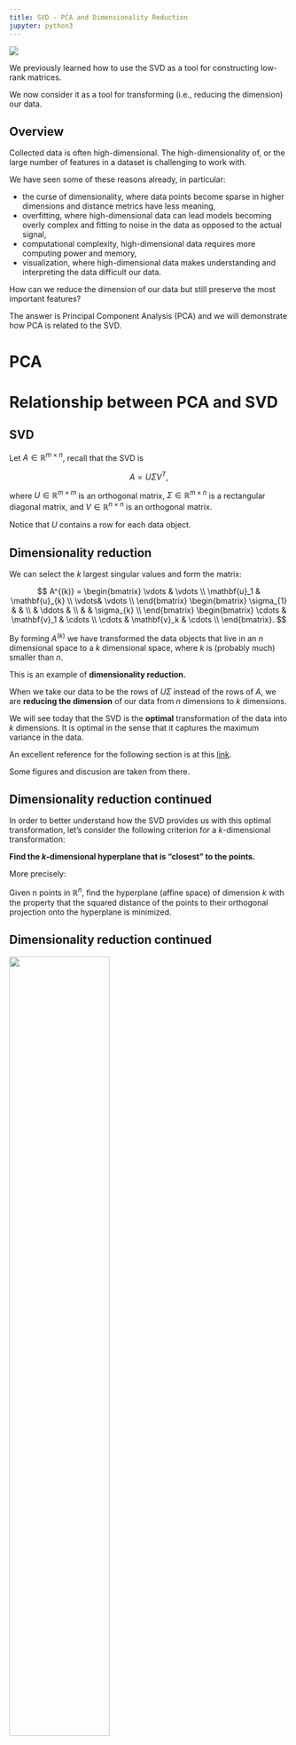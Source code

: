 ```yaml
---
title: SVD - PCA and Dimensionality Reduction
jupyter: python3
---
```


[![](https://colab.research.google.com/assets/colab-badge.svg)](https://colab.research.google.com/github/tools4ds/DS701-Course-Notes/blob/main/ds701_book/jupyter_notebooks/11-Dimensionality-Reduction-SVD-II.ipynb)

We previously learned how to use the SVD as a tool for constructing low-rank matrices.

We now consider it as a tool for transforming (i.e., reducing the dimension) our data. 


## Overview

Collected data is often high-dimensional. The high-dimensionality of, or the large number of features in a dataset is challenging to work with. 

We have seen some of these reasons already, in particular:

- the curse of dimensionality, where data points become sparse in higher dimensions and distance metrics have less meaning,
- overfitting, where high-dimensional data can lead models becoming overly complex and fitting to noise in the data as opposed to the actual signal,
- computational complexity, high-dimensional data requires more computing power and memory,
- visualization, where high-dimensional data makes understanding and interpreting the data difficult our data.

:::: {.fragment}
How can we reduce the dimension of our data but still preserve the most important features?
::::

:::: {.fragment}
The answer is Principal Component Analysis (PCA) and we will demonstrate how PCA is related to the SVD.
::::


# PCA


# Relationship between PCA and SVD

## SVD

Let $A\in\mathbb{R}^{m\times n}$, recall that the SVD is

$$
A = U\Sigma V^T,
$$

where $U\in\mathbb{R}^{m\times m}$ is an orthogonal matrix, $\Sigma\in\mathbb{R}^{m\times n}$ is a rectangular diagonal matrix, and $V\in\mathbb{R}^{n\times n}$ is an orthogonal matrix.

Notice that $U$ contains a row for each data object.   

::: {.content-visible when-profile="slides"}
## Dimensionality reduction
:::

We can select the $k$ largest singular values and form the matrix:

$$
A^{(k)} =
\begin{bmatrix}
\vdots &  \vdots  \\
\mathbf{u}_1 & \mathbf{u}_{k} \\
\vdots& \vdots  \\
\end{bmatrix}
\begin{bmatrix}
\sigma_{1} & &    \\
 & \ddots &    \\
&  & \sigma_{k}  \\
\end{bmatrix}
\begin{bmatrix}
\cdots & \mathbf{v}_1 & \cdots   \\
\cdots & \mathbf{v}_k & \cdots   \\
\end{bmatrix}.
$$

:::: {.fragment}
By forming $A^{(k)}$ we have transformed the data objects that live in an $n$ dimensional space to a $k$ dimensional space, where $k$ is (probably much) smaller than $n$.
::::

:::: {.fragment}
This is an example of __dimensionality reduction.__
::::

:::: {.fragment}
When we take our data to be the rows of $U\Sigma$ instead of the rows of $A$, we are __reducing the dimension__ of our data from $n$ dimensions to $k$ dimensions.
::::

:::: {.fragment}
We will see today that the SVD is the __optimal__ transformation of the data into $k$ dimensions. It is optimal in the sense that it captures the maximum variance in the data.
::::

::: {.content-visible when-profile="web"}
An excellent reference for the following section is at this [link](https://liorpachter.wordpress.com/2014/05/26/what-is-principal-component-analysis/).

Some figures and discusion are taken from there.
:::

::: {.content-visible when-profile="slides"}
## Dimensionality reduction continued
:::

In order to better understand how the SVD provides us with this optimal transformation, let's consider the following criterion for a $k$-dimensional transformation:

:::: {.fragment}
__Find the $k$-dimensional hyperplane that is "closest" to the points.__
::::

:::: {.fragment}
More precisely:

Given n points in $\mathbb{R}^n$, find the hyperplane (affine space) of dimension $k$ with the property that the squared distance of the points to their orthogonal projection onto the hyperplane is minimized.
::::


::: {.content-visible when-profile="slides"}
## Dimensionality reduction continued
:::

![](figs/pca_figure1.jpeg){fig-align="center" width="60%"}

[Source](https://liorpachter.wordpress.com/2014/05/26/what-is-principal-component-analysis/)

::: {.content-visible when-profile="web"}
This sounds like an appealing criterion.   

But it also turns out to have a strong statistical guarantee.
:::

::: {.content-visible when-profile="slides"}
## Dimensionality reduction continued

__Find the $k$-dimensional hyperplane that is "closest" to the points.__
:::

:::: {.fragment}
In fact, this criterion is a transformation that captures the maximum __variance__ in the data.
::::

:::: {.fragment}
That is, the resulting $k$-dimensional dataset is the one with maximum variance.

::::

:::: {.fragment}
Let's see why this is the case.
::::

::: {.content-visible when-profile="slides"}
## Centroid
:::

First, let's recall the idea of a dataset __centroid.__

:::: {.fragment}
Given a $m\times n$ data matrix $X$ with observations on the rows (as always) define

$$\bar{\mathbf{x}}^T = \frac{1}{m}\mathbf{1}^TX.$$
::::

:::: {.fragment}
The vector $\bar{\mathbf{x}}^T$ is the centroid vector (mean vector) where the $i$-th entry is the average over the $i$-th row.
::::

:::: {.fragment}
It is the "center of mass" of the dataset.
::::

::: {.content-visible when-profile="slides"}
## Sample variance
:::

Next, recall the sample variance of a dataset is:
    
$$ \operatorname{Var}(X) = \frac{1}{m}\sum_{j=1}^{m}\Vert \mathbf{x}_j^T - \bar{\mathbf{x}}^T\Vert^2 $$

where $\mathbf{x}_j^T$ is row $j$ of $X$.

:::: {.fragment}
The sample variance of the set of points is the average squared distance from each point to the centroid. 
::::

:::: {.fragment}
If we move the points (translate each point by some constant amount), the sample variance does not change.
::::

::: {.content-visible when-profile="slides"}
## Sample variance continued
:::

So, let's move the points to be __centered__ on the __origin.__

$$ \tilde{X} = X - \mathbf{1}\overline{\mathbf{x}}^T $$

:::: {.fragment}
The sample variance of the new points $\tilde{X}$ is the same as the old points $X$, but the centroid of the new point set is the origin.
::::

:::: {.fragment}
Now that the mean of the points is the zero vector, we can reason geometrically.
::::

::: {.content-visible when-profile="slides"}
## Centered data
:::

Here is a picture to show why the distance-minimizing subspace is variance-maximizing.

In this figure,   

:::: {.columns}
::: {.column width="40%"}
* the red point is one example point from $\tilde{X}$, 
* the green point is the origin / centroid, and
* the blue point is the $k$-dimensional projection of the red point.
:::
::: {.column width="60%"}
![](figs/pca_figure5.jpeg){fig-align="center" width="75%"}
    
[Source](https://liorpachter.wordpress.com/2014/05/26/what-is-principal-component-analysis/)
:::
::::

::: {.content-visible when-profile="web"}
The length of the black line is fixed -- it is the distance of the original point from the origin.

So the squared length of the black line is this point's contribution to the sample variance.

Now, regardless of how we shift the green line, a right triangle is formed because the projection is orthogonal. 

So -- by virtue of the Pythagorean Theorem, the __blue line squared__ plus the __red line squared__ equals the __black line squared.__

Which means that when we shift the subspace (green line) so as to __minimize the squared distances to all the example points__ $\tilde{X}$ (blue lines) we automatically __maximize the squared distance of all the resulting blue points to the origin__ (red lines).

And the squared distance of the blue point from the origin (red dashed line) is its contribution to the new $k$-dimensional sample variance.

In other words, the __distance-minimizing__ projection is the __variance-maximizing__ projection!
:::

::: {.content-visible when-profile="slides"}
## Centering data example
:::

For example, here is a dataset $X$ in $\mathbb{R}^2$.

```python
def centerAxes(ax):
    ax.spines['left'].set_position('zero')
    ax.spines['right'].set_color('none')
    ax.spines['bottom'].set_position('zero')
    ax.spines['top'].set_color('none')
    ax.xaxis.set_ticks_position('bottom')
    ax.yaxis.set_ticks_position('left')
    bounds = np.array([ax.axes.get_xlim(), ax.axes.get_ylim()])
    ax.plot(bounds[0][0], bounds[1][0], '')
    ax.plot(bounds[0][1], bounds[1][1], '')
```

```python
#| fig-align: center
import numpy as np
import matplotlib.pyplot as plt
n_samples = 500
C = np.array([[0.1, 0.6], [2., .6]])
X = np.random.randn(n_samples, 2) @ C + np.array([-6, 3])
ax = plt.figure(figsize = (6, 6)).add_subplot()
plt.xlim([-12, 12])
plt.ylim([-7, 7])
centerAxes(ax)
plt.axis('equal')
plt.scatter(X[:, 0], X[:, 1], s=10, alpha=1)
plt.show()
```

::: {.content-visible when-profile="slides"}
## Centering data example continued
:::

By taking 
$$
\tilde{X} = X - \mathbf{1}\bar{\mathbf{x}}^T 
$$

```python
#| fig-align: center
Xc = X - np.mean(X, axis=0)
ax = plt.figure(figsize=(6, 5)).add_subplot()
plt.xlim([-12, 12])
plt.ylim([-7, 7])
centerAxes(ax)
plt.axis('equal')
plt.scatter(X[:, 0], X[:, 1], s=10, alpha=0.8)
plt.scatter(Xc[:, 0], Xc[:, 1], s=10, alpha=0.8, color='r')
plt.show()
```

we translate each point so that the new mean is the origin.

::: {.content-visible when-profile="slides"}
## Centering data example continued
:::

The last step is to find the $k$-dimensional subspace that minimizes the distance between the data (red points) and their projection on the subspace.

::: {.content-visible when-profile="web"}
Remember that the $\ell_2$ norm of a vector difference is Euclidean distance.

:::

:::: {.fragment}
In other words, what rank $k$ matrix $X^{(k)} \in \mathbb{R}^{m\times k}$ is closest to $\tilde{X}$?
::::

:::: {.fragment}
We seek

$$X^{(k)} =\mathop{\arg\min}\limits_{\{B~|~\operatorname{Rank} B = k\}} \Vert \tilde{X}-B\Vert_F.$$
::::

:::: {.fragment}
We know how to find this matrix -- as we showed in the last lecture, we obtain it via the SVD!
::::

::: {.content-visible when-profile="slides"}
## Centering data example continued
:::

So for this case, let's construct the best 1-D approximation of the mean-centered data.

```python
Xc = X - np.mean(X, axis=0)
u, s, vt = np.linalg.svd(Xc, full_matrices=False)
scopy = s.copy()
scopy[1] = 0.
reducedX = u @ np.diag(scopy) @ vt
```

```python
#| fig-align: center
ax = plt.figure(figsize=(6, 5)).add_subplot()
centerAxes(ax)
plt.axis('equal')
plt.scatter(Xc[:,0], Xc[:,1], color='r')
plt.scatter(reducedX[:,0], reducedX[:,1])
endpoints = np.array([[-10], [10]]) @ vt[[0], :]
plt.plot(endpoints[:, 0], endpoints[:, 1], 'g-')
plt.show()
```

::: {.content-visible when-profile="slides"}
## Principal component analysis (PCA)
:::

This method is called __Principal Component Analysis.__

:::: {.fragment}
In summary, PCA consists of:

:::: {.incremental}
1. Mean center the data, and
2. Reduce the dimension of the mean-centered data via SVD.
::::
::::

:::: {.fragment}
This is equivalent to projecting the data onto the hyperplane that captures the maximum variance in the data.
::::

:::: {.fragment}
It winds up constructing the __best low dimensional linear approximation of the data.__
::::

::: {.content-visible when-profile="slides"}
## PCA continued
:::

What are "principal components"?

:::: {.fragment}
These are nothing more than the columns of $U$ (or the rows of $V^T$).  Because they capture the direction of maximum variation, they are called "principal" components.
::::

## Uses of PCA/SVD

There are many uses of PCA (and SVD).

We'll cover two use cases:

:::: {.incremental}
1. Visualization
2. Denoising
::::

:::: {.fragment}
As already mentioned, SVD is also useful for data compression -- we won't discuss it in detail, but it is the principle behind audio and video compression (MP3s, HDTV, etc).

SVD is also useful for anomaly detection, though we won't cover it here.
::::

## Visualization and Denoising -- Extended Example

We will study both visualization and denoising in the context of text processing.

:::: {.fragment}
As we have seen, a common way to work with documents is using the bag-of-words model (perhaps considering n-grams), which results in a term-document matrix.
::::

:::: {.fragment}
Entries in the matrix are generally TF-IDF scores.
::::

:::: {.fragment}
Often, terms are correlated -- they appear together in combinations that suggest a certain "concept".
::::

:::: {.fragment}
That is, term-document matrices often show low effective rank -- many columns can be approximated as combinations of other columns.
::::

:::: {.fragment}
When PCA is used for dimensionality reduction of documents, it tends to to extract these "concept" vectors.
::::

:::: {.fragment}
The application of PCA to term-document matrices is called __Latent Semantic Analysis (LSA).__
::::

::: {.content-visible when-profile="web"}
Among other benefits, LSA can improve the performance of clustering of documents.

This happens because the important concepts are captured in the most significant principal components.
:::

## Data: 20 Newsgroups

```python
#| code-fold: false
from sklearn.datasets import fetch_20newsgroups

categories = ['comp.os.ms-windows.misc', 'sci.space', 'rec.sport.baseball']
news_data = fetch_20newsgroups(subset='train', categories=categories)

print(news_data.target_names)
print(news_data.target)
```

::: {.content-visible when-profile="web"}
### Basic Clustering
:::

::: {.content-visible when-profile="slides"}
## Basic Clustering
:::

To get started, let's compute tf-idf scores.

Notice that we will let the tokenizer compute $n$-grams for $n=1$ and $n=2$.  

An $n$-gram is a set of $n$ consecutive terms.

We'll compute a document-term matrix `dtm`.

```python
#| code-fold: false
from sklearn.feature_extraction.text import TfidfVectorizer

vectorizer = TfidfVectorizer(stop_words='english', min_df=4, max_df=0.8)
dtm = vectorizer.fit_transform(news_data.data)

print("Type of dtm: ", type(dtm))
print("Shape of dtm: ", dtm.shape)
terms = vectorizer.get_feature_names_out()
```

::: {.content-visible when-profile="slides"}
## Basic Clustering continued
:::

As a comparison case, let's first cluster the documents using the raw tf-idf scores.

This is without any use of PCA, and so includes lots of noisy or meaningless terms.

```python
#| code-fold: false
from sklearn.cluster import KMeans
k = 3
kmeans = KMeans(n_clusters=k, init='k-means++', max_iter=100, n_init=10, random_state = 0)
kmeans.fit_predict(dtm)
centroids = kmeans.cluster_centers_
labels = kmeans.labels_
error = kmeans.inertia_
```

::: {.content-visible when-profile="slides"}
## Basic Clustering continued
:::
Let's evaluate the clusters.  We'll assume that the newgroup the article came from is the 'ground truth.'

```python
#| code-fold: false
import sklearn.metrics as metrics
ri = metrics.adjusted_rand_score(labels, news_data.target)
ss = metrics.silhouette_score(dtm, kmeans.labels_, metric='euclidean')

print('Rand Index is {}'.format(ri))
print('Silhouette Score is {}'.format(ss))
```

::: {.content-visible when-profile="web"}
### Improvement: Stemming
:::

::: {.content-visible when-profile="slides"}
## Improvement: Stemming
:::

One source of noise that we can eliminate (before we use LSA) comes from word endings.

:::: {.fragment}
For example: a Google search on 'run' will return web pages on 'running.'
::::

:::: {.fragment}
This is useful, because the difference between 'run' and 'running' in practice is not enough to matter.
::::

:::: {.fragment}
The usual solution taken is to simply 'chop off' the part of the word that indicates a variation from the base word.
::::

::: {.content-visible when-profile="web"}
(For those of you who studied Latin or Greek, this will sound familiar -- we are removing the 'inflection.')
:::

:::: {.fragment}
The process is called 'stemming.'
::::

:::: {.fragment}
A very good stemmer is the "Snowball" stemmer.
::::

::: {.content-visible when-profile="web"}
You can read more at http://www.nltk.org and http://www.nltk.org/howto/stem.html.

Installation Note: From a cell you need to call `nltk.download()` and select the appropriate packages from the interface that appears. In particular you need to download: `stopwords` from _corpora_ and `punkt` and `snowball_data` from _models._
:::

::: {.content-visible when-profile="slides"}
## Stemming continued
:::
Let's stem the data using the Snowball stemmer:

```python
#| code-fold: false
#| output: false
import nltk
nltk.download('punkt')
nltk.download('punkt_tab')
nltk.download('stopwords')
nltk.download('snowball_data')
nltk.download('wordnet')
from nltk.stem.snowball import SnowballStemmer
from nltk.tokenize import word_tokenize, sent_tokenize

stemmed_data = [" ".join(SnowballStemmer("english", ignore_stopwords=True).stem(word)  
         for sent in sent_tokenize(message)
        for word in word_tokenize(sent))
        for message in news_data.data]

dtm = vectorizer.fit_transform(stemmed_data)
terms = vectorizer.get_feature_names_out()
```

::: {.content-visible when-profile="slides"}
## Clustering with stemming
:::
And now let's see how well we can cluster on the stemmed data.

```python
#| code-fold: false
from sklearn.cluster import KMeans
import sklearn.metrics as metrics

k = 3
kmeans = KMeans(n_clusters=k, init='k-means++', max_iter=100, n_init=10,random_state=0)
kmeans.fit_predict(dtm)
centroids = kmeans.cluster_centers_
labels = kmeans.labels_
error = kmeans.inertia_

ri = metrics.adjusted_rand_score(labels, news_data.target)
ss = metrics.silhouette_score(dtm, kmeans.labels_, metric='euclidean')
print('Rand Index is {}'.format(ri))
print('Silhouette Score is {}'.format(ss))
```

So the Rand Index went from 0.86 to 0.90 as a result of stemming.

## Demonstrating PCA

::: {.content-visible when-profile="web"}
OK.  Now, let's apply PCA.
:::

Our data matrix `dtm` is in sparse form.

:::: {.fragment}
First, we mean center the data. Note that when `dtm` is mean centered it is no longer sparse.
::::

:::: {.fragment}
Then we use PCA to reduce the dimension of the mean-centered data.
::::

:::: {.fragment}
```python
dtm_dense = dtm.todense()
centered_dtm = dtm_dense - np.mean(dtm_dense, axis=0)
u, s, vt = np.linalg.svd(centered_dtm)
```
::::

:::: {.fragment}
Note that if you have sparse data, you may want to use `scipy.sparse.linalg.svds()` and for large data it may be advantageous to use `sklearn.decomposition.TruncatedSVD()`.
::::

:::: {.fragment}
The principal components (rows of $V^T$) encode the extracted concepts.
::::

::: {.content-visible when-profile="slides"}
## Demonstrating PCA continued
:::

Each LSA __concept__ is a linear combination of words.

```python
import pandas as pd
pd.DataFrame(vt, columns=vectorizer.get_feature_names_out())
```

```python
names = np.array(vectorizer.get_feature_names_out())
for cl in range(3):
    print(f'\nPrincipal Component {cl}:')
    idx = np.array(np.argsort(vt[cl]))[0][-10:]
    for i in idx[::-1]:
        print(f'{names[i]:12s} {vt[cl, i]:0.3f}')
```

The rows of $U$ correspond to documents, which are linear combinations of __concepts__.

## Denoising

In order to improve our clustering accuracy, we will __exclude__ the less significant concepts from the documents' feature vectors.

That is, we will choose the leftmost $k$ columns of $U$ and the topmost $k$ rows of $V^T$.  

The reduced set of columns of $U$ are our new document encodings, and it is those that we will cluster.

::: {.content-visible when-profile="slides"}
## Denoising continued
:::
```python
plt.xlim([0, 50])
plt.xlabel('Number of Principal Components (Rank $k$)')
plt.ylabel('Singular Values')
plt.plot(range(1, len(s)+1), s)
plt.show()
```

::: {.content-visible when-profile="slides"}
## Denoising continued
:::
```python
ri = []
ss = []
max = len(u)
for k in range(1, 50):
    vectorsk = np.asarray(u[:, :k] @ np.diag(s[:k]))
    kmeans = KMeans(n_clusters=3, init='k-means++', max_iter=100, n_init=10, random_state=0)
    kmeans.fit_predict(vectorsk)
    labelsk = kmeans.labels_
    ri.append(metrics.adjusted_rand_score(labelsk, news_data.target))
    ss.append(metrics.silhouette_score(vectorsk, kmeans.labels_, metric='euclidean'))

plt.plot(range(1, 50), ri)
plt.ylabel('Rand Score', size=20)
plt.xlabel('No of Prin Comps', size=20)
plt.show()
```

::: {.content-visible when-profile="slides"}
## Denoising continued
:::
```python
plt.plot(range(1, 50), ss)
plt.ylabel('Silhouette Score', size=20)
plt.xlabel('No of Prin Comps', size=20)
plt.show()
```

Note that we can get good accuracy and coherent clusters with just __two__ principal components.

## Visualization

That's a good thing, because it means that we can also __visualize__ the data well with the help of PCA.

Recall that the challenge of visualization is that the data lives in a high dimensional space.  

We can only look at 2 (or maybe 3) dimensions at a time, so it's not clear __which__ dimensions to look at.

The idea behind using PCA for visualization is that since low-numbered principal components capture most of the __variance__ in the data, these are the "directions" from which it is most useful to inspect the data.

We saw that the first two principal components were particularly large -- let's start by using them for visualization.

::: {.content-visible when-profile="slides"}
## Visualization continued
:::
```python
#| fig-align: center
import seaborn as sns
Xk = u @ np.diag(s)
with sns.axes_style("white"):
    fig, ax = plt.subplots(1, 1,figsize=(5, 3))
    cmap = sns.hls_palette(n_colors=3, h=0.35, l=0.4, s=0.9)
    for i, label in enumerate(set(news_data.target)):
        point_indices = np.where(news_data.target == label)[0]
        point_indices = point_indices.tolist()
        plt.scatter(np.ravel(Xk[point_indices, 0]), np.ravel(Xk[point_indices, 1]), s=20, alpha=0.5, color=cmap[i], marker='D', label=news_data.target_names[i])
        plt.legend(loc='best')
sns.despine()
plt.title('Ground Truth Labels', size=20)
plt.show()
```

Points in this plot have been labelled with their "true" (aka "ground truth") cluster labels.

Notice how clearly the clusters separate and how coherently they present themselves. This is an excellent visualization that is provided by PCA.

Since this visualization is so clear, we can use it to examine the results of our various clustering methods and get some insight into how they differ.

```python
#| fig-align: center
k = 3
kmeans = KMeans(n_clusters=k, init='k-means++', max_iter=100, n_init=10, random_state=0)
kmeans.fit_predict(dtm)
centroids = kmeans.cluster_centers_
labels = kmeans.labels_
error = kmeans.inertia_

with sns.axes_style("white"):
    fig, ax = plt.subplots(1, 1, figsize=(5, 3))
    cmap = sns.hls_palette(n_colors=3, h=0.35, l=0.4, s=0.9)
    for i in range(k):
        point_indices = np.where(labels == i)[0]
        point_indices = point_indices.tolist()
        plt.scatter(np.ravel(Xk[point_indices, 0]), np.ravel(Xk[point_indices, 1]), s=20, alpha=0.5, color=cmap[i], marker='D', label=news_data.target_names[i])
sns.despine()
plt.title('Clusters On Full Dataset, Dimension = {}\nRand Score = {:0.3f}'.format(dtm.shape[1], metrics.adjusted_rand_score(labels,news_data.target)), size=20)
plt.show()
```

```python
#| fig-align: center
k = 3
kmeans = KMeans(n_clusters=k, init='k-means++', max_iter=100, n_init=10,random_state=0)
kmeans.fit_predict(np.asarray(Xk[:, :2]))
centroids = kmeans.cluster_centers_
Xklabels = kmeans.labels_
error = kmeans.inertia_

with sns.axes_style("white"):
    fig, ax = plt.subplots(1, 1, figsize=(5, 3))
    cmap = sns.hls_palette(n_colors=3, h=0.35, l=0.4, s=0.9)
    for i, label in enumerate(set(news_data.target)):
        point_indices = np.where(Xklabels == label)[0]
        point_indices = point_indices.tolist()
        plt.scatter(np.ravel(Xk[point_indices, 0]), np.ravel(Xk[point_indices, 1]), s=20, alpha=0.5, color=cmap[i], marker='D')
sns.despine()
plt.title('Clusters On PCA-reduced Dataset, Dimension = 2\nRand Score = {:0.3f}'.format(metrics.adjusted_rand_score(Xklabels, news_data.target)), size=20)
plt.show()
```

```python
#| fig-align: center
plt.figure(figsize=(5, 3))
plt.subplot(121)
cmap = sns.hls_palette(n_colors=3, h=0.35, l=0.4, s=0.9)
for i in range(k):
        point_indices = np.where(labels == i)[0]
        point_indices = point_indices.tolist()
        plt.scatter(np.ravel(Xk[point_indices, 0]), np.ravel(Xk[point_indices, 1]), s=20, alpha=0.5, color=cmap[i], marker='D')
sns.despine()
plt.title('Dimension = {}\nRand Score = {:0.3f}'.format(dtm.shape[1], metrics.adjusted_rand_score(labels, news_data.target)), size=14)
plt.subplot(122)
cmap = sns.hls_palette(n_colors=3, h=0.35, l=0.4, s=0.9)
for i in range(k):
        point_indices = np.where(Xklabels == i)[0]
        point_indices = point_indices.tolist()
        plt.scatter(np.ravel(Xk[point_indices, 0]), np.ravel(Xk[point_indices, 1]), s=20, alpha=0.5, color=cmap[i], marker='D')
sns.despine()
plt.title('Dimension = 2\n Rand Score = {:0.3f}'.format(metrics.adjusted_rand_score(Xklabels, news_data.target)), size=14)
plt.subplots_adjust(hspace=1.2)
plt.show()
```
::: {.content-visible when-profile="slides"}
## Visualization continued
:::
What happens if we misjudge the number of clusters?  Let's form 6 clusters.

```python
#| fig-align: center
k = 6
kmeans = KMeans(n_clusters=k, init='k-means++', max_iter=100, n_init=10, random_state=0)
kmeans.fit_predict(dtm)
centroids = kmeans.cluster_centers_
labels = kmeans.labels_
error = kmeans.inertia_

with sns.axes_style("white"):
    fig, ax = plt.subplots(1, 1, figsize=(5, 3))
    cmap = sns.hls_palette(n_colors=k, h=0.35, l=0.4, s=0.9)
    for i in range(k):
        point_indices = np.where(labels == i)[0]
        point_indices = point_indices.tolist()
        plt.scatter(np.ravel(Xk[point_indices, 0]), np.ravel(Xk[point_indices, 1]), s=20, alpha=0.5, color=cmap[i], marker='D')
    sns.despine()
plt.title('Clusters On Full Dataset, Dimension = {}'.format(dtm.shape[1]),size=20)
    
plt.title(f'K means with six clusters on full dataset; Rand Score {metrics.adjusted_rand_score(labels,news_data.target):0.2f}')
plt.show()
```

```python
#| fig-align: center
k = 6
npc = 5
kmeans = KMeans(n_clusters=k, init='k-means++', max_iter=100, n_init=10,random_state=0)
kmeans.fit_predict(np.asarray(Xk[:, :npc]))
centroids = kmeans.cluster_centers_
labels = kmeans.labels_
error = kmeans.inertia_

with sns.axes_style("white"):
    fig, ax = plt.subplots(1, 1, figsize=(5, 3))
    cmap = sns.hls_palette(n_colors=k, h=0.35, l=0.4, s=0.9)
    for i in range(k):
        point_indices = np.where(labels == i)[0]
        point_indices = point_indices.tolist()
        plt.scatter(np.ravel(Xk[point_indices, 0]), np.ravel(Xk[point_indices, 1]), s=20, alpha=0.5, color=cmap[i], marker='D')
    sns.despine()

plt.title(f'K means with six clusters on {npc} principal components; Rand Score {metrics.adjusted_rand_score(labels,news_data.target):0.2f}')
plt.show()
```

::: {.content-visible when-profile="slides"}
## Visualization continued
:::
What about the other principal components?   Are they useful for visualization?

A common approach is to look at all pairs of (low-numbered) principal components, to look for additional structure in the data.

```python
#| fig-align: center
k = 5
Xk = u[:, :k] @ np.diag(s[:k])
X_df = pd.DataFrame(Xk)
g = sns.PairGrid(X_df)
def pltColor(x, y, color):
    cmap = sns.hls_palette(n_colors=3, h=0.35, l=0.4, s=0.9)
    for i in range(3):
        point_indices = np.where(news_data.target == i)[0]
        point_indices = point_indices.tolist()
        plt.scatter(x[point_indices], y[point_indices], color=cmap[i], s=3)
sns.despine()
g.map(pltColor)
plt.show()
```


